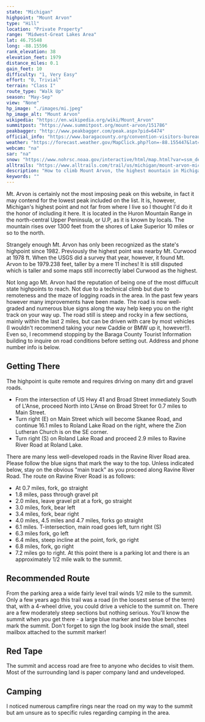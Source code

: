 ```yaml
---
state: "Michigan"
highpoint: "Mount Arvon"
type: "Hill"
location: "Private Property"
range: "Midwest-Great Lakes Area"
lat: 46.75548
long: -88.15596
rank_elevation: 38
elevation_feet: 1979
distance_miles: 0.1
gain_feet: 10
difficulty: "1, Very Easy"
effort: "0, Trivial"
terrain: "Class I"
route_type: "Walk Up"
season: "May-Sep"
view: "None"
hp_image: "./images/mi.jpeg"
hp_image_alt: "Mount Arvon"
wikipedia: "https://en.wikipedia.org/wiki/Mount_Arvon"
summitpost: "https://www.summitpost.org/mount-arvon/151786"
peakbagger: "http://www.peakbagger.com/peak.aspx?pid=6474"
official_info: "https://www.baragacounty.org/convention-visitors-bureau/things-to-do/mt-arvon/"
weather: "https://forecast.weather.gov/MapClick.php?lon=-88.155447&lat=46.755822"
webcam: "na"
sar: "na"
snow: "https://www.nohrsc.noaa.gov/interactive/html/map.html?var=ssm_depth&min_x=-88.2239598120336&min_y=46.6558212280273&max_x=-88.0869380151148&max_y=46.8558212280273&bgvar=dem&shdvar=shading&title=0&width=800&height=450&font=0&lbl=m&palette=0&h_o=0&metric=0&lp=0&no_header=0&snap=1&o7=1&o9=1&o11=1&o13=1"
alltrails: "https://www.alltrails.com/trail/us/michigan/mount-arvon-michigan-highpoint"
description: "How to climb Mount Arvon, the highest mountain in Michigan."
keywords: ""
---
```


Mt. Arvon is certainly not the most imposing peak on this website, in fact it may contend for the lowest peak included on the list. It is, however, Michigan's highest point and not far from where I live so I thought I'd do it the honor of including it here. It is located in the Huron Mountain Range in the north-central Upper Peninsula, or U.P, as it is known by locals. The mountain rises over 1300 feet from the shores of Lake Superior 10 miles or so to the north.

Strangely enough Mt. Arvon has only been recognized as the state's highpoint since 1982. Previously the highest point was nearby Mt. Curwood at 1978 ft. When the USGS did a survey that year, however, it found Mt. Arvon to be 1979.238 feet, taller by a mere 11 inches! It is still disputed which is taller and some maps still incorrectly label Curwood as the highest.

Not long ago Mt. Arvon had the reputation of being one of the most diffucult state highpoints to reach. Not due to a technical climb but due to remoteness and the maze of logging roads in the area. In the past few years however many improvements have been made. The road is now well-graded and numerous blue signs along the way help keep you on the right track on your way up. The road still is steep and rocky in a few sections, mainly within the last 2 miles, but can be driven with care by most vehicles (I wouldn't recommend taking your new Caddie or BMW up it, however!!). Even so, I recommend stopping by the Baraga County Tourist Information building to inquire on road conditions before setting out. Address and phone number info is below.

## Getting There
The highpoint is quite remote and requires driving on many dirt and gravel roads.
- From the intersection of US Hwy 41 and Broad Street immediately South of L'Anse, proceed North into L'Anse on Broad Street for 0.7 miles to Main Street.
- Turn right (E) on Main Street which will become Skanee Road, and continue 16.1 miles to Roland Lake Road on the right, where the Zion Lutheran Church is on the SE corner.
- Turn right (S) on Roland Lake Road and proceed 2.9 miles to Ravine River Road at Roland Lake.

There are many less well-developed roads in the Ravine River Road area. Please follow the blue signs that mark the way to the top. Unless indicated below, stay on the obvious "main track" as you proceed along Ravine River Road. The route on Ravine River Road is as follows:
- At 0.7 miles, fork, go straight
- 1.8 miles, pass through gravel pit
- 2.0 miles, leave gravel pit at a fork, go straight
- 3.0 miles, fork, bear left
- 3.4 miles, fork, bear right
- 4.0 miles, 4.5 miles and 4.7 miles, forks go straight
- 6.1 miles. T-intersection, main road goes left, turn right (S)
- 6.3 miles fork, go left
- 6.4 miles, steep incline at the point, fork, go right
- 6.8 miles, fork, go right
- 7.2 miles go to right. At this point there is a parking lot and there is an approximately 1/2 mile walk to the summit.

## Recommended Route
From the parking area a wide fairly level trail winds 1/2 mile to the summit. Only a few years ago this trail was a road (in the loosest sense of the term) that, with a 4-wheel drive, you could drive a vehicle to the summit on. There are a few moderately steep sections but nothing serious. You'll know the summit when you get there - a large blue marker and two blue benches mark the summit. Don't forget to sign the log book inside the small, steel mailbox attached to the summit marker!

## Red Tape
The summit and access road are free to anyone who decides to visit them. Most of the surrounding land is paper company land and undeveloped.

## Camping
I noticed numerous campfire rings near the road on my way to the summit but am unsure as to specific rules regarding camping in the area.
